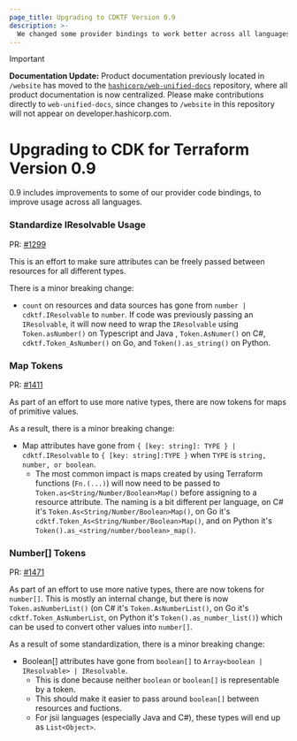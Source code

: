 ```yaml
---
page_title: Upgrading to CDKTF Version 0.9
description: >-
  We changed some provider bindings to work better across all languages.
---
```


> [!IMPORTANT]  
> **Documentation Update:** Product documentation previously located in `/website` has moved to the [`hashicorp/web-unified-docs`](https://github.com/hashicorp/web-unified-docs) repository, where all product documentation is now centralized. Please make contributions directly to `web-unified-docs`, since changes to `/website` in this repository will not appear on developer.hashicorp.com.

# Upgrading to CDK for Terraform Version 0.9

0.9 includes improvements to some of our provider code bindings, to improve usage across all languages.

### Standardize IResolvable Usage

PR: [#1299](https://github.com/hashicorp/terraform-cdk/pull/1299)

This is an effort to make sure attributes can be freely passed between resources for all different types.

There is a minor breaking change:

- `count` on resources and data sources has gone from `number | cdktf.IResolvable` to `number`. If code was previously passing an `IResolvable`, it will now need to wrap the `IResolvable` using `Token.asNumber()` on Typescript and Java , `Token.AsNumer()` on C#, `cdktf.Token_AsNumber()` on Go, and `Token().as_string()` on Python.

### Map Tokens

PR: [#1411](https://github.com/hashicorp/terraform-cdk/pull/1411)

As part of an effort to use more native types, there are now tokens for maps of primitive values.

As a result, there is a minor breaking change:

- Map attributes have gone from `{ [key: string]: TYPE } | cdktf.IResolvable` to `{ [key: string]:TYPE }` when `TYPE` is `string, number, or boolean`.
  - The most common impact is maps created by using Terraform functions (`Fn.(...)`) will now need to be passed to `Token.as<String/Number/Boolean>Map()` before assigning to a resource attribute. The naming is a bit different per language, on C# it's `Token.As<String/Number/Boolean>Map()`, on Go it's `cdktf.Token_As<String/Number/Boolean>Map()`, and on Python it's `Token().as_<string/number/boolean>_map()`.

### Number[] Tokens

PR: [#1471](https://github.com/hashicorp/terraform-cdk/pull/1471)

As part of an effort to use more native types, there are now tokens for `number[]`.
This is mostly an internal change, but there is now `Token.asNumberList()` (on C# it's `Token.AsNumberList()`, on Go it's `cdktf.Token_AsNumberList`, on Python it's `Token().as_number_list()`) which can be used to convert other values into `number[]`.

As a result of some standardization, there is a minor breaking change:

- Boolean[] attributes have gone from `boolean[]` to `Array<boolean | IResolvable> | IResolvable`.
  - This is done because neither `boolean` or `boolean[]` is representable by a token.
  - This should make it easier to pass around `boolean[]` between resources and fuctions.
  - For jsii languages (especially Java and C#), these types will end up as `List<Object>`.
